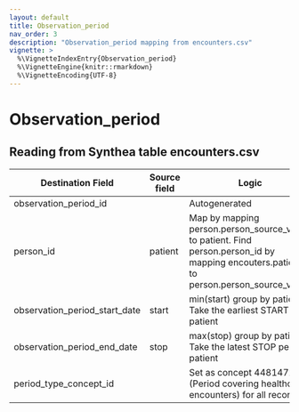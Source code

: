 ```yaml
---
layout: default
title: Observation_period
nav_order: 3
description: "Observation_period mapping from encounters.csv"
vignette: >
  %\VignetteIndexEntry{Observation_period}
  %\VignetteEngine{knitr::rmarkdown}
  %\VignetteEncoding{UTF-8}
---
```


# Observation_period

## Reading from Synthea table encounters.csv

| Destination Field | Source field | Logic | Comment field |
| --- | --- | --- | --- |
| observation_period_id |  | Autogenerated |  |
| person_id | patient | Map by mapping person.person_source_value to patient.  Find person.person_id by mapping encouters.patient to person.person_source_value. |  |
| observation_period_start_date | start | min(start) group by patient  Take the earliest START per patient |  |
| observation_period_end_date | stop | max(stop) group by patient  Take the latest STOP per patient |  |
| period_type_concept_id |  |  Set as concept 44814724 (Period covering healthcare encounters) for all records  | |
